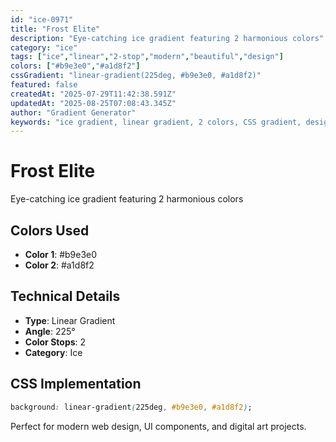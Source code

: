 ```yaml
---
id: "ice-0971"
title: "Frost Elite"
description: "Eye-catching ice gradient featuring 2 harmonious colors"
category: "ice"
tags: ["ice","linear","2-stop","modern","beautiful","design"]
colors: ["#b9e3e0","#a1d8f2"]
cssGradient: "linear-gradient(225deg, #b9e3e0, #a1d8f2)"
featured: false
createdAt: "2025-07-29T11:42:38.591Z"
updatedAt: "2025-08-25T07:08:43.345Z"
author: "Gradient Generator"
keywords: "ice gradient, linear gradient, 2 colors, CSS gradient, design, #b9e3e0, #a1d8f2"
---
```


# Frost Elite

Eye-catching ice gradient featuring 2 harmonious colors

## Colors Used
- **Color 1**: #b9e3e0
- **Color 2**: #a1d8f2

## Technical Details
- **Type**: Linear Gradient
- **Angle**: 225°
- **Color Stops**: 2
- **Category**: Ice

## CSS Implementation
```css
background: linear-gradient(225deg, #b9e3e0, #a1d8f2);
```

Perfect for modern web design, UI components, and digital art projects.
